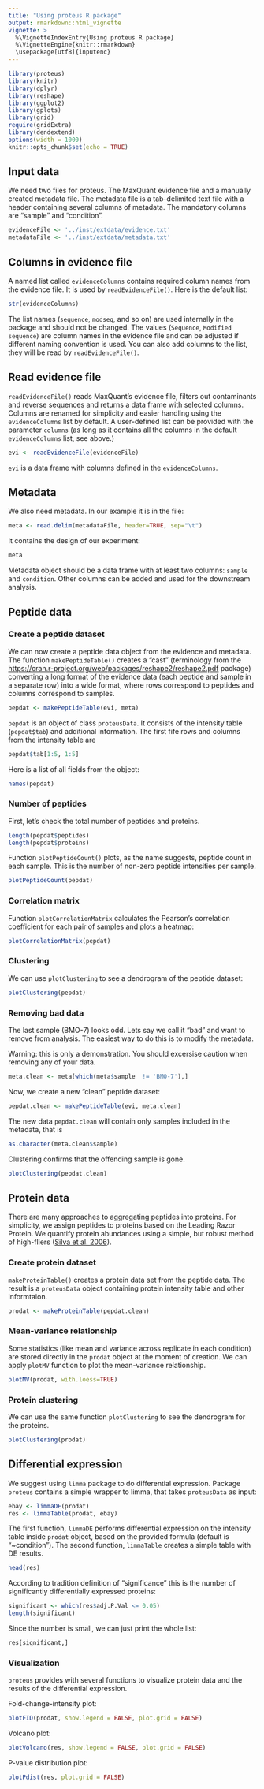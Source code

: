 ```yaml
---
title: "Using proteus R package"
output: rmarkdown::html_vignette
vignette: >
  %\VignetteIndexEntry{Using proteus R package}
  %\VignetteEngine{knitr::rmarkdown}
  \usepackage[utf8]{inputenc}
---
```


```r
library(proteus)
library(knitr)
library(dplyr)
library(reshape)
library(ggplot2)
library(gplots)
library(grid)
require(gridExtra)
library(dendextend)
options(width = 1000)
knitr::opts_chunk$set(echo = TRUE)
```

## Input data

We need two files for proteus. The MaxQuant evidence file and a manually created metadata file. The metadata file is a tab-delimited text file with a header containing several columns of metadata. The mandatory columns are "sample" and "condition".

```r
evidenceFile <- '../inst/extdata/evidence.txt'
metadataFile <- '../inst/extdata/metadata.txt'
```


## Columns in evidence file

A named list called `evidenceColumns` contains required column names from the evidence file. It is used by `readEvidenceFile()`. Here is the default list:

```r
str(evidenceColumns)
```

The list names (`sequence`, `modseq`, and so on) are used internally in the package and should not be changed. The values (`Sequence`, `Modified sequence`) are column names in the evidence file and can be adjusted if different naming convention is used. You can also add columns to the list, they will be read by `readEvidenceFile()`.

## Read evidence file

`readEvidenceFile()` reads MaxQuant's evidence file, filters out contaminants and reverse sequences and returns a data frame with selected columns. Columns are renamed for simplicity and easier handling using the `evidenceColumns` list by default. A user-defined list can be provided with the parameter `columns` (as long as it contains all the columns in the default `evidenceColumns` list, see above.)

```r
evi <- readEvidenceFile(evidenceFile)
```

`evi` is a data frame with columns defined in the `evidenceColumns`.

## Metadata

We also need metadata. In our example it is in the file:

```r
meta <- read.delim(metadataFile, header=TRUE, sep="\t")
```

It contains the design of our experiment:

```r
meta
```

Metadata object should be a data frame with at least two columns: `sample` and `condition`. Other columns can be added and used for the downstream analysis.


## Peptide data

### Create a peptide dataset

We can now create a peptide data object from the evidence and metadata. The function `makePeptideTable()` creates a "cast" (terminology from the [https://cran.r-project.org/web/packages/reshape2/reshape2.pdf](reshape2) package) converting a long format of the evidence data (each peptide and sample in a separate row) into a wide format, where rows correspond to peptides and columns correspond to samples.


```r
pepdat <- makePeptideTable(evi, meta)
```

`pepdat` is an object of class `proteusData`. It consists of the intensity table (`pepdat$tab`) and additional information. The first fife rows and columns from the intensity table are

```r
pepdat$tab[1:5, 1:5]
```

Here is a list of all fields from the object:

```r
names(pepdat)
```

### Number of peptides

First, let's check the total number of peptides and proteins.

```r
length(pepdat$peptides)
length(pepdat$proteins)
```

Function `plotPeptideCount()` plots, as the name suggests, peptide count in each sample. This is the number of non-zero peptide intensities per sample. 

```r
plotPeptideCount(pepdat)
```

### Correlation matrix

Function `plotCorrelationMatrix` calculates the Pearson's correlation coefficient for each pair of samples and plots a heatmap:

```r
plotCorrelationMatrix(pepdat)
```

### Clustering

We can use `plotClustering` to see a dendrogram of the peptide dataset:

```r
plotClustering(pepdat)
```

### Removing bad data

The last sample (BMO-7) looks odd. Lets say we call it "bad" and want to remove from analysis. The easiest way to do this is to modify the metadata.

Warning: this is only a demonstration. You should excersise caution when removing any of your data.

```r
meta.clean <- meta[which(meta$sample  != 'BMO-7'),]
```

Now, we create a new "clean" peptide dataset:

```r
pepdat.clean <- makePeptideTable(evi, meta.clean)
```

The new data `pepdat.clean` will contain only samples included in the metadata, that is

```r
as.character(meta.clean$sample)
```


Clustering confirms that the offending sample is gone.

```r
plotClustering(pepdat.clean)
```


## Protein data

There are many approaches to aggregating peptides into proteins. For simplicity, we assign peptides to proteins based on the Leading Razor Protein. We quantify protein abundances using a simple, but robust method of high-fliers ([Silva et al. 2006](http://www.mcponline.org/content/5/1/144.full.pdf)).

### Create protein dataset

`makeProteinTable()` creates a protein data set from the peptide data. The result is a `proteusData` object containing protein intensity table and other informtaion.

```r
prodat <- makeProteinTable(pepdat.clean)
```

### Mean-variance relationship

Some statistics (like mean and variance across replicate in each condition) are stored directly in the `prodat` object at the moment of creation. We can apply `plotMV` function to plot the mean-variance relationship.

```r
plotMV(prodat, with.loess=TRUE)
```

### Protein clustering

We can use the same function `plotClustering` to see the dendrogram for the proteins.

```r
plotClustering(prodat)
```

## Differential expression

We suggest using `limma` package to do differential expression. Package `proteus` contains a simple wrapper to limma, that takes `proteusData` as input:

```r
ebay <- limmaDE(prodat)
res <- limmaTable(prodat, ebay)
```

The first function, `limmaDE` performs differential expression on the intensity table inside `prodat` object, based on the provided formula (default is "~condition"). The second function, `limmaTable` creates a simple table with DE results.

```r
head(res)
```

According to tradition definition of "significance" this is the number of significantly differentially expressed proteins:

```r
significant <- which(res$adj.P.Val <= 0.05)
length(significant)
```

Since the number is small, we can just print the whole list:

```r
res[significant,]
```

### Visualization

`proteus` provides with several functions to visualize protein data and the results of the differential expression.

Fold-change-intensity plot:

```r
plotFID(prodat, show.legend = FALSE, plot.grid = FALSE)
```

Volcano plot:

```r
plotVolcano(res, show.legend = FALSE, plot.grid = FALSE)
```

P-value distribution plot:

```r
plotPdist(res, plot.grid = FALSE)
```
